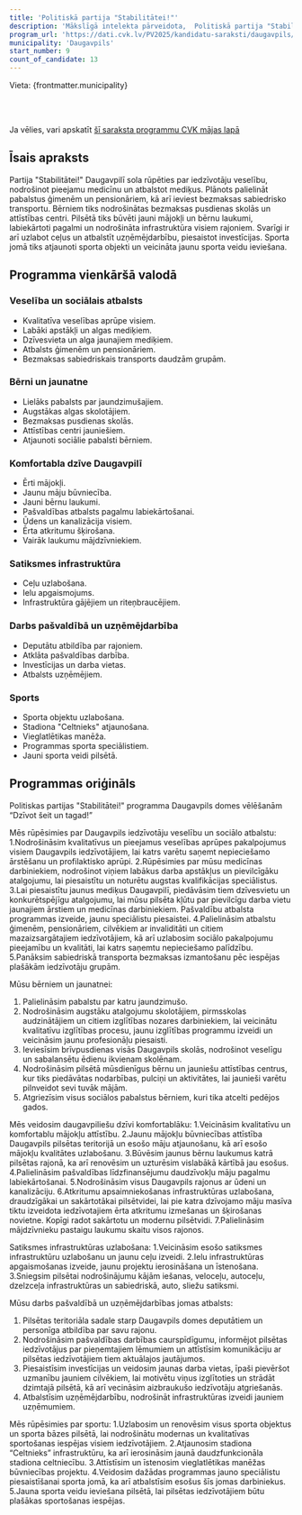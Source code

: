 ```yaml
---
title: 'Politiskā partija "Stabilitātei!"'
description: 'Mākslīgā intelekta pārveidota,  Politiskā partija "Stabilitātei!" - Daugavpils programma vienkāršā valodā'
program_url: 'https://dati.cvk.lv/PV2025/kandidatu-saraksti/daugavpils/politiska-partija-stabilitatei'
municipality: 'Daugavpils'
start_number: 9
count_of_candidate: 13
---
```



Vieta: {frontmatter.municipality}<br/>

<Badge text="Veselības aprūpe" variant="note" size="small" /> <Badge text="Izglītības atbalsts" variant="note" size="small" /> <Badge text="Mājokļu attīstība" variant="note" size="small" /> <Badge text="Satiksmes infrastruktūra" variant="note" size="small" /> <Badge text="Sporta attīstība" variant="note" size="small" />

<br/><br/> 

<Card title='Šis ir mākslīga intelekta ģenerēts apraksts' icon='starlight'>
    Ja vēlies, vari apskatīt <a href={frontmatter.program_url} target='_blank'>šī saraksta programmu CVK mājas lapā</a>
    </Card>

## Īsais apraksts

Partija "Stabilitātei!" Daugavpilī sola rūpēties par iedzīvotāju veselību, nodrošinot pieejamu medicīnu un atbalstot mediķus. Plānots palielināt pabalstus ģimenēm un pensionāriem, kā arī ieviest bezmaksas sabiedrisko transportu. Bērniem tiks nodrošinātas bezmaksas pusdienas skolās un attīstības centri. Pilsētā tiks būvēti jauni mājokļi un bērnu laukumi, labiekārtoti pagalmi un nodrošināta infrastruktūra visiem rajoniem. Svarīgi ir arī uzlabot ceļus un atbalstīt uzņēmējdarbību, piesaistot investīcijas. Sporta jomā tiks atjaunoti sporta objekti un veicināta jaunu sporta veidu ieviešana.

## Programma vienkāršā valodā

### Veselība un sociālais atbalsts

*   Kvalitatīva veselības aprūpe visiem.
*   Labāki apstākļi un algas mediķiem.
*   Dzīvesvieta un alga jaunajiem mediķiem.
*   Atbalsts ģimenēm un pensionāriem.
*   Bezmaksas sabiedriskais transports daudzām grupām.

### Bērni un jaunatne

*   Lielāks pabalsts par jaundzimušajiem.
*   Augstākas algas skolotājiem.
*   Bezmaksas pusdienas skolās.
*   Attīstības centri jauniešiem.
*   Atjaunoti sociālie pabalsti bērniem.

### Komfortabla dzīve Daugavpilī

*   Ērti mājokļi.
*   Jaunu māju būvniecība.
*   Jauni bērnu laukumi.
*   Pašvaldības atbalsts pagalmu labiekārtošanai.
*   Ūdens un kanalizācija visiem.
*   Ērta atkritumu šķirošana.
*   Vairāk laukumu mājdzīvniekiem.

### Satiksmes infrastruktūra

*   Ceļu uzlabošana.
*   Ielu apgaismojums.
*   Infrastruktūra gājējiem un riteņbraucējiem.

### Darbs pašvaldībā un uzņēmējdarbība

*   Deputātu atbildība par rajoniem.
*   Atklāta pašvaldības darbība.
*   Investīcijas un darba vietas.
*   Atbalsts uzņēmējiem.

### Sports

*   Sporta objektu uzlabošana.
*   Stadiona "Celtnieks" atjaunošana.
*   Vieglatlētikas manēža.
*   Programmas sporta speciālistiem.
*   Jauni sporta veidi pilsētā.

## Programmas oriģināls

Politiskas partijas "Stabilitātei!" programma Daugavpils domes vēlēšanām “Dzīvot šeit un tagad!”

Mēs rūpēsimies par Daugavpils iedzīvotāju veselību un sociālo atbalstu:
1.Nodrošināsim kvalitatīvus un pieejamus veselības aprūpes pakalpojumus visiem Daugavpils iedzīvotājiem, lai katrs varētu saņemt nepieciešamo ārstēšanu un profilaktisko aprūpi.
2.Rūpēsimies par mūsu medicīnas darbiniekiem, nodrošinot viņiem labākus darba apstākļus un pievilcīgāku atalgojumu, lai piesaistītu un noturētu augstas kvalifikācijas speciālistus.
3.Lai piesaistītu jaunus mediķus Daugavpilī, piedāvāsim tiem dzīvesvietu un konkurētspējīgu atalgojumu, lai mūsu pilsēta kļūtu par pievilcīgu darba vietu jaunajiem ārstiem un medicīnas darbiniekiem. Pašvaldību atbalsta programmas izveide, jaunu speciālistu piesaistei.
4.Palielināsim atbalstu ģimenēm, pensionāriem, cilvēkiem ar invaliditāti un citiem mazaizsargātajiem iedzīvotājiem, kā arī uzlabosim sociālo pakalpojumu pieejamību un kvalitāti, lai katrs saņemtu nepieciešamo palīdzību.
5.Panāksim sabiedriskā transporta bezmaksas izmantošanu pēc iespējas plašākām iedzīvotāju grupām.

Mūsu bērniem un jaunatnei:
1. Palielināsim pabalstu par katru jaundzimušo.
2. Nodrošināsim augstāku atalgojumu skolotājiem, pirmsskolas audzinātājiem un citiem izglītības nozares darbiniekiem, lai veicinātu kvalitatīvu izglītības procesu, jaunu izglītības programmu izveidi un veicināsim jaunu profesionāļu piesaisti.
3. Ieviesīsim brīvpusdienas visās Daugavpils skolās, nodrošinot veselīgu un sabalansētu ēdienu ikvienam skolēnam.
4. Nodrošināsim pilsētā mūsdienīgus bērnu un jauniešu attīstības centrus, kur tiks piedāvātas nodarbības, pulciņi un aktivitātes, lai jaunieši varētu pilnveidot sevi tuvāk mājām.
5. Atgriezīsim visus sociālos pabalstus bērniem, kuri tika atcelti pedējos gados.

Mēs veidosim daugavpiliešu dzīvi komfortablāku:
1.Veicināsim kvalitatīvu un komfortablu mājokļu attīstību.
2.Jaunu mājokļu būvniecības attīstība Daugavpils pilsētas teritorijā un esošo māju atjaunošanu, kā arī esošo mājokļu kvalitātes uzlabošanu.
3.Būvēsim jaunus bērnu laukumus katrā pilsētas rajonā, ka arī renovēsim un uzturēsim vislabākā kārtībā jau esošus.
4.Palielināsim pašvaldības līdzfinansējumu daudzīvokļu māju pagalmu labiekārtošanai.
5.Nodrošināsim visus Daugavpils rajonus ar ūdeni un kanalizāciju.
6.Atkritumu apsaimniekošanas infrastruktūras uzlabošana, draudzīgākai un sakārtotākai pilsētvidei, lai pie katra dzīvojamo māju masīva tiktu izveidota iedzīvotajiem ērta atkritumu izmešanas un šķirošanas novietne. Kopīgi radot sakārtotu un modernu pilsētvidi.
7.Palielināsim mājdzīvnieku pastaigu laukumu skaitu visos rajonos.

Satiksmes infrastruktūras uzlabošana:
1.Veicināsim esošo satiksmes infrastruktūru uzlabošanu un jaunu ceļu izveidi.
2.Ielu infrastruktūras apgaismošanas izveide, jaunu projektu ierosināšana un īstenošana.
3.Sniegsim pilsētai nodrošinājumu kājām iešanas, veloceļu, autoceļu, dzelzceļa infrastruktūras un sabiedriskā, auto, sliežu satiksmi.


Mūsu darbs pašvaldībā un uzņēmējdarbības jomas atbalsts:
1. Pilsētas teritoriāla sadale starp Daugavpils domes deputātiem un personīga atbildība par savu rajonu.
2. Nodrošināsim pašvaldības darbības caurspīdīgumu, informējot pilsētas iedzīvotājus par pieņemtajiem lēmumiem un attīstīsim komunikāciju ar pilsētas iedzīvotājiem tiem aktuālajos jautājumos.
3. Piesaistīsim investīcijas un veidosim jaunas darba vietas, īpaši pievēršot uzmanību jauniem cilvēkiem, lai motivētu viņus izglītoties un strādāt dzimtajā pilsētā, kā arī vecināsim aizbraukušo iedzīvotāju atgriešanās.
4. Atbalstīsim uzņēmējdarbību, nodrošināt infrastruktūras izveidi jauniem uzņēmumiem.

Mēs rūpēsimies par sportu:
1.Uzlabosim un renovēsim visus sporta objektus un sporta bāzes pilsētā, lai nodrošinātu modernas un kvalitatīvas sportošanas iespējas visiem iedzīvotājiem.
2.Atjaunosim stadiona “Celtnieks” infrastruktūru, ka arī ierosināsim jaunā daudzfunkcionāla stadiona celtniecību.
3.Attīstīsim un īstenosim vieglatlētikas manēžas būvniecības projektu.
4.Veidosim dažādas programmas jauno speciālistu piesaistīšanai sporta jomā, ka arī atbalstīsim esošus šīs jomas darbiniekus.
5.Jauna sporta veidu ieviešana pilsētā, lai pilsētas iedzīvotājiem būtu plašākas sportošanas iespējas.
